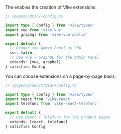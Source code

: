 
The <Link text="V1 design" href="/migration/v1-design" /> enables the creation of <Link href="/extensions">Vike extensions</Link>.

```ts
// /pages/admin/+config.ts

import type { Config } from 'vike/types'
import vue from 'vike-vue'
import graphql from 'vike-vue-apollo'

export default {
  // Render the Admin Panel as SPA
  ssr: false,
  // Use Vue + GraphQL for the Admin Panel
  extends: [vue, graphql]
} satisfies Config
```

You can choose extensions on a page-by-page basis:

```ts
// /pages/product/@id/+config.ts

import type { Config } from 'vike/types'
import react from 'vike-react'
import telefunc from 'vike-react-telefunc'

export default {
  // Use React + Telefunc for the product pages
  extends: [react, telefunc]
} satisfies Config
```
